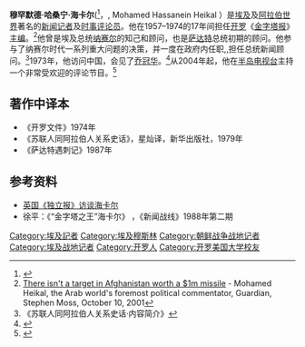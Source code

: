 {{Infobox person
| name        = 穆罕默德·哈桑宁·海卡尔
| image       = Heikal in 1966.jpg
| caption     = 1966年
| birthname   = 
| birth_date  = {{birth date|1923|9|23|df=yes}}
| birth_place = {{flag|Kingdom of Egypt}}[[开罗|开罗]]
| death_date  = {{death date and age|2016|2|17|1923|9|23|df=yes}}
| death_place = {{EGY}}[[开罗|开罗]]
| education   = [[开罗美国大学|开罗美国大学]]
| occupation  = [[记者|记者]]
| alias       = 
| title       = 
| family      = Heikal
| spouse      = {{marriage|Hedayt Elwi Taymour|1955}}
| domestic_partner = 
| children    = 3名儿子
| relatives   = 
| salary      = 
| networth    = 
| credits     = 
| URL         = 
}}

'''穆罕默德·哈桑宁·海卡尔'''({{bd|1923年|9月23日|2016年|2月17日|catIdx=Heikal}}<ref>{{cite web|url=http://www.egyptindependent.com/news/mohamed-hassanein-heikal-dies-age-92|title=Mohamed Hassanein Heikal dies at age 92|publisher=Egypt Independent|author=Hend El-Behary|accessdate=2016-02-20|date=2016-02-17|archive-date=2016-03-12|archive-url=https://web.archive.org/web/20160312053215/http://www.egyptindependent.com/news/mohamed-hassanein-heikal-dies-age-92|dead-url=no}}</ref>，'''{{lang-ar|محمد حسنين هيكل}}''', Mohamed Hassanein Heikal ）是[[埃及|埃及]]及[[阿拉伯世界|阿拉伯世界]]著名的[[新闻记者|新闻记者]]及[[时事评论员|时事评论员]]。他在1957–1974的17年间担任[[开罗|开罗]]《[[金字塔报|金字塔报]]》[[主编|主编]]。<ref>[http://www.guardian.co.uk/Archive/Article/0,4273,4273924,00.html There isn't a target in Afghanistan worth a $1m missile] {{Wayback|url=http://www.guardian.co.uk/Archive/Article/0,4273,4273924,00.html |date=20090826205818 }} - Mohamed Heikal, the Arab world's foremost political commentator, Guardian, Stephen Moss, October 10, 2001</ref>他曾是埃及总统[[纳赛尔|纳赛尔]]的知己和顾问，也是[[萨达特|萨达特]]总统初期的顾问。他参与了纳赛尔时代一系列重大问题的决策，并一度在政府内任职,,担任总统新闻顾问。<ref>《苏联人同阿拉伯人关系史话·内容简介》</ref>1973年，他访问中国，会见了[[乔冠华|乔冠华]]。<ref>{{Cite web |url=http://www.zhou-enlai.com/data1/0004/1973/0017.htm |title=存档副本 |access-date=2011-10-22 |archive-url=https://web.archive.org/web/20160303043706/http://www.zhou-enlai.com/data1/0004/1973/0017.htm |archive-date=2016-03-03 |dead-url=yes }}</ref>从2004年起，他在[[半岛电视台|半岛电视台]]主持一个非常受欢迎的评论节目。<ref>{{Cite web |url=http://weekly.ahram.org.eg/2004/698/fr3.htm |title=Enter Heikal |accessdate=2011-10-22 |archive-date=2006-03-10 |archive-url=https://web.archive.org/web/20060310004442/http://weekly.ahram.org.eg/2004/698/fr3.htm |dead-url=no }}</ref>

==著作中译本==
*《开罗文件》1974年
*《苏联人同阿拉伯人关系史话》，星灿译，新华出版社，1979年
*《萨达特遇刺记》1987年

==参考资料==
{{reflist}}
*[http://www.independent.co.uk/opinion/commentators/fisk/mohamed-hasseinein-heikel-the-wise-man-of-the-middle-east-443973.html 英国《独立报》访谈海卡尔] {{Wayback|url=http://www.independent.co.uk/opinion/commentators/fisk/mohamed-hasseinein-heikel-the-wise-man-of-the-middle-east-443973.html |date=20110226140249 }}{{en}}
*徐平：《“金字塔之王”海卡尔》 ，《新闻战线》1988年第二期
{{Authority control}}

{{DEFAULTSORT:Heikal, Mohamed Hassanein}}
[[Category:埃及記者|Category:埃及記者]]
[[Category:埃及穆斯林|Category:埃及穆斯林]]
[[Category:朝鲜战争战地记者|Category:朝鲜战争战地记者]]
[[Category:埃及战地记者|Category:埃及战地记者]]
[[Category:开罗人|Category:开罗人]]
[[Category:开罗美国大学校友|Category:开罗美国大学校友]]